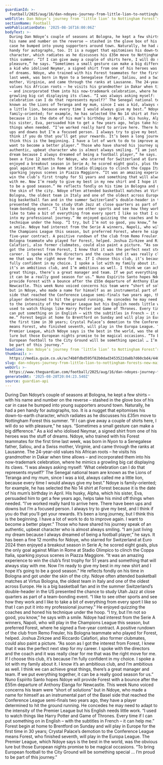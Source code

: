 ```yaml
---
guardianId: >-
  football/2025/aug/16/dan-ndoyes-journey-from-little-lion-to-nottingham-forests-new-main-man
webTitle: Dan Ndoye’s journey from ‘little lion’ to Nottingham Forest’s new main man
sectionName: Football
webPublicationDate: '2025-08-16T16:00:06Z'
bodyText: >-
  During Dan Ndoye’s couple of seasons at Bologna, he kept a few shirts – with
  his name and number on the reverse – stashed in the glove box of his car in
  case he bumped into young supporters around town. Naturally, he had a pen
  handy for autographs, too. It is a nugget that epitomises his down-to-earth
  character, which radiates as he discusses his £35m move to Nottingham Forest
  this summer. “If I can give away a couple of shirts here, I will do so with
  pleasure,” he says. “Sometimes a small gesture can make a big difference.” As
  a kid who idolised Neymar, a signed shirt from one of his heroes was the stuff
  of dreams. Ndoye, who trained with his Forest teammates for the first time
  last week, was born in Nyon to a Senegalese father, Saliou, and a Swiss
  mother, Virginie, and came through the ranks at Lausanne. The 24-year-old
  values his African roots – he visits his grandmother in Dakar when time allows
  – and incorporated them into his now-trademark celebration, where he mimics a
  growling big cat displaying its claws. “I was always asking myself: ‘What
  celebration can I do that represents myself?’ The Senegal national team are
  known as the Lions of Teranga and my mum, since I was a kid, always called me
  a little lion, because every time I would always give my best.” Ndoye is
  family-oriented; for example, he has selected the No 14 shirt at Forest
  because it is the date of his mum’s birthday in April. His husky, Alpha, which
  his sister, Eva, persuaded him to get a few years ago, helps take his mind off
  things when needed. “I’ve worked really hard to arrive here. There have been
  ups and downs but I’m a focused person. I always try to give my best, and I
  think if you do that you’ll get your rewards. It’s been a long journey, but I
  think this is the beginning. I have a lot of work to do to improve again. I
  want to become a better player.” Those who have shared his journey speak of an
  authentic, upbeat character who is almost always smiling. “I am just living my
  dream because I always dreamed of being a football player,” he says. It has
  been a fine 12 months for Ndoye, who starred for Switzerland at Euro 2024 then
  enjoyed a breakout season in Serie A; he scored eight goals, plus the only
  goal against Milan in Rome at Stadio Olimpico to clinch the Coppa Italia,
  sparking joyous scenes in Piazza Maggiore. “It was an amazing experience to
  win the club’s first trophy for 51 years and something that will always stay
  with me. Now I’m ready to give my best in my new shirt and I hope it’s going
  to be a good season.” He reflects fondly on his time in Bologna and got under
  the skin of the city. Ndoye often attended basketball matches at Virtus
  Bologna, the oldest team in Italy and one of the oldest across Europe. He is a
  big basketball fan and in the summer Switzerland’s double-header in the US
  presented the chance to study Utah Jazz at close quarters as part of a
  team-bonding event. “I like to see other sports and see how they work and I
  like to take a bit of everything from every sport I like so that I can put it
  into my professional journey.” He enjoyed quizzing the coaches and honed his
  technique under the hoop. “I try, but I’m not so good, you know,” he says with
  a smile. Ndoye had interest from the Serie A winners, Napoli, who will play in
  the Champions League this season, but preferred Forest, where he signed a
  five-year contract. A positive rundown of the club from Remo Freuler, his
  Bologna teammate who played for Forest, helped. Joshua Zirkzee and Riccardo
  Calafiori, also former clubmates, could also paint a picture. “As soon as I
  got the interest from Forest, I knew that it was the perfect next step for my
  career. I spoke with the directors and the coach and it was really clear for
  me that was the right move for me. If I choose this club, it’s because I’m
  fully confident in my choice. I spoke a lot with my family about it. I know
  it’s an ambitious club, and I’m ambitious as well. I think we can achieve
  great things, there’s a great manager and team. If we put everything together,
  it can be a really good season for us.” Nuno Espírito Santo hopes Ndoye will
  provide Forest with a bounce after the £55m departure of Anthony Elanga for
  Newcastle. This week Nuno voiced concerns his team were “short of solutions”
  but in Ndoye, who made a name for himself as an instrumental part of the Basel
  side that reached the Conference League semi-finals two years ago, they have a
  player determined to hit the ground running. He concedes he may need to adapt
  to the intensity of the Premier League but his English needs little work. “I
  used to watch things like Harry Potter and Game of Thrones. Every time if I
  can put something on in English – with the subtitles in French – it can help
  me.” Forest begin at home to Brentford on Sunday and will play in Europe for
  the first time in 30 years; Crystal Palace’s demotion to the Conference League
  means Forest, who finished seventh, will play in the Europa League. The
  Premier League, which Ndoye says is the best in the world, was the obvious
  lure but those European nights promise to be magical occasions. “To bring
  European football to the City Ground will be something special … I’m proud to
  be part of this journey.”
headline: Dan Ndoye’s journey from ‘little lion’ to Nottingham Forest’s new main man
thumbnail: >-
  https://media.guim.co.uk/ac74b8fdbd595f82b0dad3453522da8b7d60cbd4/440_0_4441_3553/500.jpg
slug: dan-ndoyes-journey-from-little-lion-to-nottingham-forests-new-main-man
webUrl: >-
  https://www.theguardian.com/football/2025/aug/16/dan-ndoyes-journey-from-little-lion-to-nottingham-forests-new-main-man
generatedAt: '2025-08-28T20:04:23.540Z'
source: guardian-api
---
```

During Dan Ndoye’s couple of seasons at Bologna, he kept a few shirts – with his name and number on the reverse – stashed in the glove box of his car in case he bumped into young supporters around town. Naturally, he had a pen handy for autographs, too. It is a nugget that epitomises his down-to-earth character, which radiates as he discusses his £35m move to Nottingham Forest this summer. “If I can give away a couple of shirts here, I will do so with pleasure,” he says. “Sometimes a small gesture can make a big difference.” As a kid who idolised Neymar, a signed shirt from one of his heroes was the stuff of dreams. Ndoye, who trained with his Forest teammates for the first time last week, was born in Nyon to a Senegalese father, Saliou, and a Swiss mother, Virginie, and came through the ranks at Lausanne. The 24-year-old values his African roots – he visits his grandmother in Dakar when time allows – and incorporated them into his now-trademark celebration, where he mimics a growling big cat displaying its claws. “I was always asking myself: ‘What celebration can I do that represents myself?’ The Senegal national team are known as the Lions of Teranga and my mum, since I was a kid, always called me a little lion, because every time I would always give my best.” Ndoye is family-oriented; for example, he has selected the No 14 shirt at Forest because it is the date of his mum’s birthday in April. His husky, Alpha, which his sister, Eva, persuaded him to get a few years ago, helps take his mind off things when needed. “I’ve worked really hard to arrive here. There have been ups and downs but I’m a focused person. I always try to give my best, and I think if you do that you’ll get your rewards. It’s been a long journey, but I think this is the beginning. I have a lot of work to do to improve again. I want to become a better player.” Those who have shared his journey speak of an authentic, upbeat character who is almost always smiling. “I am just living my dream because I always dreamed of being a football player,” he says. It has been a fine 12 months for Ndoye, who starred for Switzerland at Euro 2024 then enjoyed a breakout season in Serie A; he scored eight goals, plus the only goal against Milan in Rome at Stadio Olimpico to clinch the Coppa Italia, sparking joyous scenes in Piazza Maggiore. “It was an amazing experience to win the club’s first trophy for 51 years and something that will always stay with me. Now I’m ready to give my best in my new shirt and I hope it’s going to be a good season.” He reflects fondly on his time in Bologna and got under the skin of the city. Ndoye often attended basketball matches at Virtus Bologna, the oldest team in Italy and one of the oldest across Europe. He is a big basketball fan and in the summer Switzerland’s double-header in the US presented the chance to study Utah Jazz at close quarters as part of a team-bonding event. “I like to see other sports and see how they work and I like to take a bit of everything from every sport I like so that I can put it into my professional journey.” He enjoyed quizzing the coaches and honed his technique under the hoop. “I try, but I’m not so good, you know,” he says with a smile. Ndoye had interest from the Serie A winners, Napoli, who will play in the Champions League this season, but preferred Forest, where he signed a five-year contract. A positive rundown of the club from Remo Freuler, his Bologna teammate who played for Forest, helped. Joshua Zirkzee and Riccardo Calafiori, also former clubmates, could also paint a picture. “As soon as I got the interest from Forest, I knew that it was the perfect next step for my career. I spoke with the directors and the coach and it was really clear for me that was the right move for me. If I choose this club, it’s because I’m fully confident in my choice. I spoke a lot with my family about it. I know it’s an ambitious club, and I’m ambitious as well. I think we can achieve great things, there’s a great manager and team. If we put everything together, it can be a really good season for us.” Nuno Espírito Santo hopes Ndoye will provide Forest with a bounce after the £55m departure of Anthony Elanga for Newcastle. This week Nuno voiced concerns his team were “short of solutions” but in Ndoye, who made a name for himself as an instrumental part of the Basel side that reached the Conference League semi-finals two years ago, they have a player determined to hit the ground running. He concedes he may need to adapt to the intensity of the Premier League but his English needs little work. “I used to watch things like Harry Potter and Game of Thrones. Every time if I can put something on in English – with the subtitles in French – it can help me.” Forest begin at home to Brentford on Sunday and will play in Europe for the first time in 30 years; Crystal Palace’s demotion to the Conference League means Forest, who finished seventh, will play in the Europa League. The Premier League, which Ndoye says is the best in the world, was the obvious lure but those European nights promise to be magical occasions. “To bring European football to the City Ground will be something special … I’m proud to be part of this journey.”
